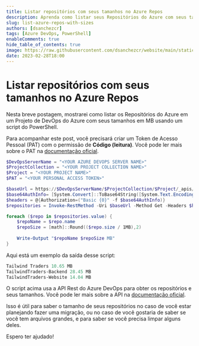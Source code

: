 ```yaml
---
title: Listar repositórios com seus tamanhos no Azure Repos
description: Aprenda como listar seus Repositórios do Azure com seus tamanhos usando o PowerShell.
slug: list-azure-repos-with-sizes
authors: [dsanchezcr]
tags: [Azure DevOps, PowerShell]
enableComments: true
hide_table_of_contents: true
image: https://raw.githubusercontent.com/dsanchezcr/website/main/static/img/ListADORepos/ListADORepos.png
date: 2023-02-28T18:00
---
```

# Listar repositórios com seus tamanhos no Azure Repos

Nesta breve postagem, mostrarei como listar os Repositórios do Azure em um Projeto de DevOps do Azure com seus tamanhos em MB usando um script do PowerShell.
<!--truncate-->
Para acompanhar este post, você precisará criar um Token de Acesso Pessoal (PAT) com o permissão de **Código (leitura)**. Você pode ler mais sobre o PAT na [documentação oficial](https://learn.microsoft.com/azure/devops/organizations/accounts/use-personal-access-tokens-to-authenticate?WT.mc_id=DT-MVP-5005361).

```powershell
$DevOpsServerName = "<YOUR AZURE DEVOPS SERVER NAME>"
$ProjectCollection = "<YOUR PROJECT COLLECTION NAME>"
$Project = "<YOUR PROJECT NAME>"
$PAT = "<YOUR PERSONAL ACCESS TOKEN>"

$baseUrl = https://$DevOpsServerName/$ProjectCollection/$Project/_apis/git/repositories?includeLinks={includeLinks}&includeAllUrls={includeAllUrls}&includeHidden={includeHidden}&api-version=6.0
$base64AuthInfo= [System.Convert]::ToBase64String([System.Text.Encoding]::ASCII.GetBytes(":$($PAT)"))
$headers = @{Authorization=("Basic {0}" -f $base64AuthInfo)}
$repositories = Invoke-RestMethod -Uri $baseUrl -Method Get -Headers $headers

foreach ($repo in $repositories.value) {
    $repoName = $repo.name
    $repoSize = [math]::Round(($repo.size / 1MB),2) 
    
    Write-Output "$repoName $repoSize MB"
} 
```

Aqui está um exemplo da saída desse script:
```powershell
Tailwind Traders 10.65 MB
TailwindTraders-Backend 28.45 MB
TailwindTraders-Website 14.04 MB 
```

O script acima usa a API Rest do Azure DevOps para obter os repositórios e seus tamanhos. Você pode ler mais sobre a API na [documentação oficial](https://learn.microsoft.com/rest/api/azure/devops/git/repositories/list?WT.mc_id=DT-MVP-5005361).

Isso é útil para saber o tamanho de seus repositórios no caso de você estar planejando fazer uma migração, ou no caso de você gostaria de saber se você tem arquivos grandes, e para saber se você precisa limpar alguns deles.

Espero ter ajudado!